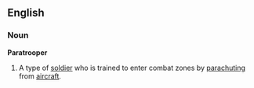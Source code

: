 ==English==
===Noun===
{{wikipedia}}
'''Paratrooper'''
# A type of [[soldier]] who is trained to enter combat zones by [[parachuting]] from [[aircraft]].
